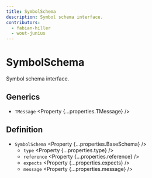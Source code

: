 ```yaml
---
title: SymbolSchema
description: Symbol schema interface.
contributors:
  - fabian-hiller
  - wout-junius
---
```



# SymbolSchema

Symbol schema interface.

## Generics

- `TMessage` <Property {...properties.TMessage} />

## Definition

- `SymbolSchema` <Property {...properties.BaseSchema} />
  - `type` <Property {...properties.type} />
  - `reference` <Property {...properties.reference} />
  - `expects` <Property {...properties.expects} />
  - `message` <Property {...properties.message} />

